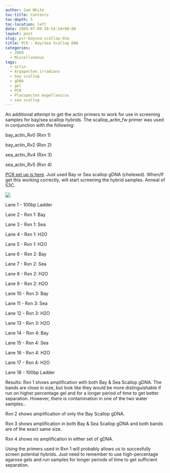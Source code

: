 ```yaml
---
author: Sam White
toc-title: Contents
toc-depth: 5
toc-location: left
date: 2009-07-09 16:54:54+00:00
layout: post
slug: pcr-baysea-scallop-dna
title: PCR - Bay/Sea Scallop DNA
categories:
  - 2009
  - Miscellaneous
tags:
  - actin
  - Argopecten irradians
  - bay scallop
  - gDNA
  - gel
  - PCR
  - Placopecten magellanicus
  - sea scallop
---
```


An additional attempt to get the actin primers to work for use in screening samples for bay/sea scallop hybrids. The scallop_actin_fw primer was used in conjunction with the following:

bay_actin_Rv0 (Rxn 1)

bay_actin_Rv2 (Rxn 2)

sea_actin_Rv4 (Rxn 3)

sea_actin_Rv5 (Rxn 4)

[PCR set up is here](https://eagle.fish.washington.edu/Arabidopsis/Notebook%20Workup%20Files/20090709-01.jpg). Just used Bay or Sea scallop gDNA (chelexed). When/If get this working correctly, will start screening the hybrid samples. Anneal of 53C.

![](https://eagle.fish.washington.edu/Arabidopsis/20090710.JPG)

Lane 1 - 100bp Ladder

Lane 2 - Rxn 1: Bay

Lane 3 - Rxn 1: Sea

Lane 4 - Rxn 1: H2O

Lane 5 - Rxn 1: H2O

Lane 6 - Rxn 2: Bay

Lane 7 - Rxn 2: Sea

Lane 8 - Rxn 2: H2O

Lane 9 - Rxn 2: H2O

Lane 10 - Rxn 3: Bay

Lane 11 - Rxn 3: Sea

Lane 12 - Rxn 3: H2O

Lane 13 - Rxn 3: H2O

Lane 14 - Rxn 4: Bay

Lane 15 - Rxn 4: Sea

Lane 16 - Rxn 4: H2O

Lane 17 - Rxn 4: H2O

Lane 18 - 100bp Ladder

Results: Rxn 1 shows amplification with both Bay & Sea Scallop gDNA. The bands are close in size, but look like they would be more distinguishable if run on higher percentage gel and for a longer period of time to get better separation. However, there is contamination in one of the two water samples..

Rxn 2 shows amplification of only the Bay Scallop gDNA.

Rxn 3 shows amplification in both Bay & Sea Scallop gDNA and both bands are of the exact same size.

Rxn 4 shows no amplification in either set of gDNA.

Using the primers used in Rxn 1 will probably allows us to succesfully screen potential hybrids. Just need to remember to use high-percentage agarose gels and run samples for longer periods of time to get sufficient separation.
